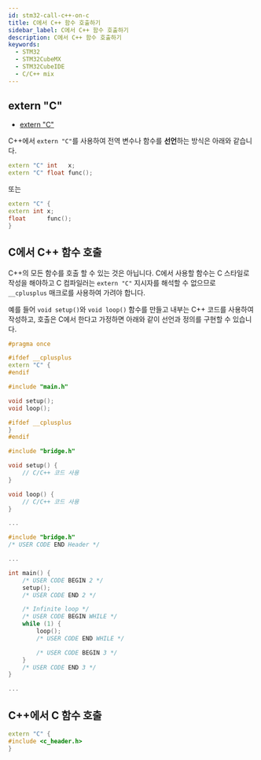 ```yaml
---
id: stm32-call-c++-on-c
title: C에서 C++ 함수 호출하기
sidebar_label: C에서 C++ 함수 호출하기
description: C에서 C++ 함수 호출하기
keywords:
  - STM32
  - STM32CubeMX
  - STM32CubeIDE
  - C/C++ mix
---
```


## extern "C"

- [extern "C"](/docs/lang/cpp/advanced-cpp/extern-c)

C++에서 `extern "C"`를 사용하여 전역 변수나 함수를 **선언**하는 방식은 아래와 같습니다.

```cpp
extern "C" int   x;
extern "C" float func();
```

또는

```cpp
extern "C" {
extern int x;
float      func();
}
```

## C에서 C++ 함수 호출

C++의 모든 함수를 호출 할 수 있는 것은 아닙니다. C에서 사용할 함수는 C 스타일로 작성을 해야하고 C 컴파일러는 `extern "C"` 지시자를 해석할 수 없으므로 `__cplusplus` 매크로를 사용하여 가려야 합니다.

예를 들어 `void setup()`와 `void loop()` 함수를 만들고 내부는 C++ 코드를 사용하여 작성하고, 호출은 C에서 한다고 가정하면 아래와 같이 선언과 정의를 구현할 수 있습니다.

```cpp title="bridge.h"
#pragma once

#ifdef __cplusplus
extern "C" {
#endif

#include "main.h"

void setup();
void loop();

#ifdef __cplusplus
}
#endif
```

```cpp title="bridge.cpp"
#include "bridge.h"

void setup() {
    // C/C++ 코드 사용
}

void loop() {
    // C/C++ 코드 사용
}
```

```c title="main.c"
...

#include "bridge.h"
/* USER CODE END Header */

...

int main() {
    /* USER CODE BEGIN 2 */
    setup();
    /* USER CODE END 2 */

    /* Infinite loop */
    /* USER CODE BEGIN WHILE */
    while (1) {
        loop();
        /* USER CODE END WHILE */

        /* USER CODE BEGIN 3 */
    }
    /* USER CODE END 3 */
}

...
```

## C++에서 C 함수 호출

```cpp title="main.cpp"
extern "C" {
#include <c_header.h>
}
```
